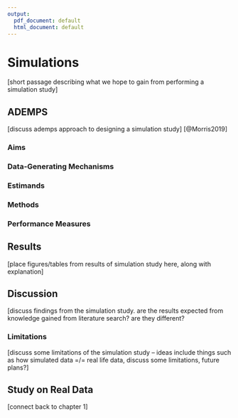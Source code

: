 ```yaml
---
output:
  pdf_document: default
  html_document: default
---
```


# Simulations {#simulations}

[short passage describing what we hope to gain from performing a simulation study]

## ADEMPS {#ademps}

[discuss ademps approach to designing a simulation study] [@Morris2019]

### Aims {#aims}

### Data-Generating Mechanisms {#data_generating_mechanisms}

### Estimands {#estimands}

### Methods {#methods}

### Performance Measures {#performance_measures}

## Results {#results}

[place figures/tables from results of simulation study here, along with explanation]

## Discussion {#discussion}

[discuss findings from the simulation study. are the results expected from knowledge gained from literature search? are they different? 

### Limitations {#limitations}

[discuss some limitations of the simulation study -- ideas include things such as how simulated data =/= real life data, discuss some limitations, future plans?]

## Study on Real Data {#real_data}

[connect back to chapter 1]
